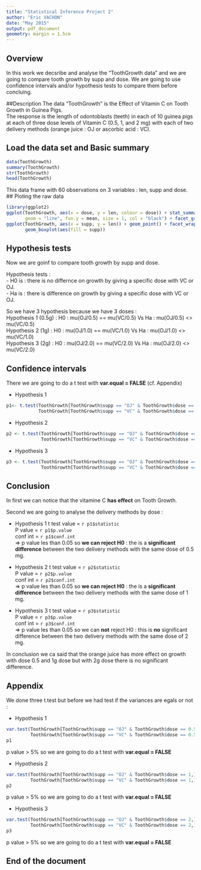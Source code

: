 ```yaml
---
title: "Statistical Inference Project 2"
author: "Eric VACHON"
date: "May 2015"
output: pdf_document
geometry: margin = 1.5cm
---
```

 
## Overview
In this work we decsribe and analyse the "ToothGrowth data" and we are going to compare tooth growth by supp and dose. We are going to use confidence intervals and/or hypothesis tests to compare them before concluing.  
 
##Description
The data "ToothGrowth" is the Effect of Vitamin C on Tooth Growth in Guinea Pigs.  
The response is the length of odontoblasts (teeth) in each of 10 guinea pigs at each of three dose levels of Vitamin C (0.5, 1, and 2 mg) with each of two delivery methods (orange juice : OJ or ascorbic acid : VC). 


## Load the data set and Basic summary 
```r
data(ToothGrowth)
summary(ToothGrowth)
str(ToothGrowth)
head(ToothGrowth)
```
This data frame with 60 observations on 3 variables : len, supp and dose.
## Ploting the raw data
```r
library(ggplot2)
ggplot(ToothGrowth, aes(x = dose, y = len, colour = dose)) + stat_summary(aes(group = 1),
       geom = "line", fun.y = mean, size = 1, col = "black") + facet_grid(. ~ supp) + geom_point()
ggplot(ToothGrowth, aes(x = supp, y = len)) + geom_point() + facet_wrap(~ dose) + 
       geom_boxplot(aes(fill = supp))
```
 
## Hypothesis tests
Now we are goinf to compare tooth growth by supp and dose.  
  
Hypothesis tests :  
- H0 is : there is no differnce on growth by giving a specific dose with VC or OJ.  
- Ha is : there is difference on growth by giving a specific dose with VC or OJ.  
 
So we have 3 hypothesis because we have 3 doses  :  
Hypothesis 1 (0.5g) : H0 : mu(OJ/0.5) == mu(VC/0.5) Vs Ha : mu(OJ/0.5) <> mu(VC/0.5)  
Hypothesis 2 (1g)   : H0 : mu(OJ/1.0) == mu(VC/1.0) Vs Ha : mu(OJ/1.0) <> mu(VC/1.0)   
Hypothesis 3 (2g)   : H0 : mu(OJ/2.0) == mu(VC/2.0) Vs Ha : mu(OJ/2.0) <> mu(VC/2.0)    
 
## Confidence intervals 
There we are going to do a t test with **var.equal = FALSE**  (cf. Appendix)

* Hypothesis 1  
```r
p1<- t.test(ToothGrowth[ToothGrowth$supp == "OJ" & ToothGrowth$dose == 0.5,]$len, 
            ToothGrowth[ToothGrowth$supp == "VC" & ToothGrowth$dose == 0.5,]$len,var.equal = FALSE)
```

* Hypothesis 2  
```r
p2 <- t.test(ToothGrowth[ToothGrowth$supp == "OJ" & ToothGrowth$dose == 1,]$len, 
             ToothGrowth[ToothGrowth$supp == "VC" & ToothGrowth$dose == 1,]$len,var.equal = FALSE)
```

* Hypothesis 3
```r
p3 <- t.test(ToothGrowth[ToothGrowth$supp == "OJ" & ToothGrowth$dose == 2,]$len, 
             ToothGrowth[ToothGrowth$supp == "VC" & ToothGrowth$dose == 2,]$len,var.equal = FALSE)
```
   
## Conclusion
In first we can notice that the vitamine C **has effect** on Tooth Growth.   

Second we are going to analyse the delivery methods by dose :  
   
* Hypothesis 1
t test value = `r p1$statistic`  
P value      = `r p1$p.value`  
conf int     = `r p1$conf.int`  
$\Rightarrow$ p value les than 0.05 so **we can reject H0** : the is a **significant  difference** between the two delivery methods with the same dose of 0.5 mg.
  
* Hypothesis 2
t test value = `r p2$statistic`  
P value      = `r p2$p.value`  
conf int     = `r p2$conf.int`  
$\Rightarrow$ p value les than 0.05 so **we can reject H0** : the is a **significant  difference** between the two delivery methods with the same dose of 1 mg. 
  
* Hypothesis 3
t test value = `r p3$statistic`  
P value      = `r p3$p.value`  
conf int     = `r p3$conf.int`  
$\Rightarrow$ p value les than 0.05 so we can **not** reject H0 : this is **no** significant difference between the two delivery methods with the same dose of 2 mg.

In conclusion we ca said that the orange juice has more effect on growth with dose 0.5 and 1g dose but with 2g dose there is no significant difference.  

## Appendix

We done three t.test but before we had test if the variances are egals or not :  

* Hypothesis 1
```r
var.test(ToothGrowth[ToothGrowth$supp == "OJ" & ToothGrowth$dose == 0.5,]$len, 
         ToothGrowth[ToothGrowth$supp == "VC" & ToothGrowth$dose == 0.5,]$len)$p.value
p1
```
p value  > 5% so we are going to do a t test with **var.equal = FALSE**  

* Hypothesis 2  
```r
var.test(ToothGrowth[ToothGrowth$supp == "OJ" & ToothGrowth$dose == 1,]$len, 
         ToothGrowth[ToothGrowth$supp == "VC" & ToothGrowth$dose == 1,]$len)$p.value
p2
```
p value  > 5% so we are going to do a t test with **var.equal = FALSE**   

* Hypothesis 3  
```r
var.test(ToothGrowth[ToothGrowth$supp == "OJ" & ToothGrowth$dose == 2,]$len, 
         ToothGrowth[ToothGrowth$supp == "VC" & ToothGrowth$dose == 2,]$len)$p.value
p3
```
p value  > 5% so we are going to do a t test with **var.equal = FALSE**   
  
## End of the document  
